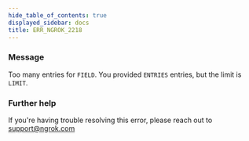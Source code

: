 ```yaml
---
hide_table_of_contents: true
displayed_sidebar: docs
title: ERR_NGROK_2218
---
```


### Message

Too many entries for `FIELD`. You provided `ENTRIES` entries, but the limit is `LIMIT`.

<ErrorDetails />

### Further help

If you're having trouble resolving this error, please reach out to [support@ngrok.com](mailto:support@ngrok.com?subject=Help%20with%20ERR_NGROK_2218)
